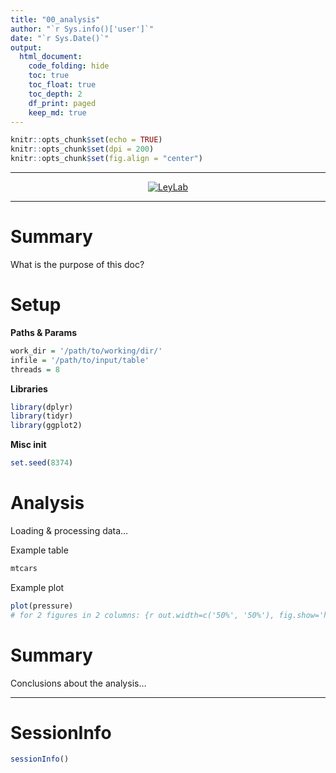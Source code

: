 ```yaml
---
title: "00_analysis"
author: "`r Sys.info()['user']`"
date: "`r Sys.Date()`"
output:
  html_document:
    code_folding: hide
    toc: true
    toc_float: true
    toc_depth: 2
    df_print: paged
    keep_md: true
---
```


```r
knitr::opts_chunk$set(echo = TRUE)
knitr::opts_chunk$set(dpi = 200)
knitr::opts_chunk$set(fig.align = "center")
```

***

<center>
[![LeyLab](LeyLab_logo.png)](https://leylab.com/)
</center>

***

# Summary

What is the purpose of this doc?

# Setup

**Paths & Params**

```r
work_dir = '/path/to/working/dir/'
infile = '/path/to/input/table'
threads = 8
```

**Libraries**

```r
library(dplyr)
library(tidyr)
library(ggplot2)
```

**Misc init**

```r
set.seed(8374)   
```

# Analysis

Loading & processing data...

Example table

```r
mtcars
```


Example plot

```r
plot(pressure)
# for 2 figures in 2 columns: {r out.width=c('50%', '50%'), fig.show='hold'}
```


# Summary

Conclusions about the analysis...

***

# SessionInfo

```r
sessionInfo()
```
